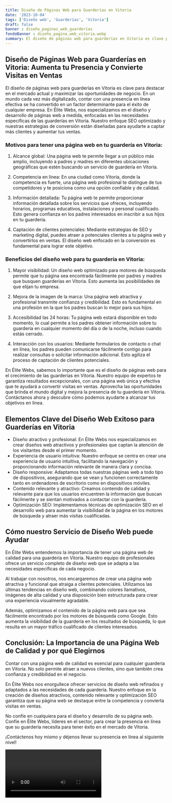 ```yaml
---
title: Diseño de Páginas Web para Guarderías en Vitoria
date: '2023-10-04'
tags: ['Diseño web', 'Guarderías', 'Vitoria']
draft: false
banner : diseño_paginas_web_guarderías
fondoBanner : diseño_pagina_web_vitoria.webp
summary: El diseño de páginas web para guarderías en Vitoria es clave para destacar en el mercado actual y maximizar las oportunidades de negocio. En un mundo cada vez más digitalizado, contar con una presencia en línea efectiva se ha convertido en un factor determinante para el éxito de cualquier empresa. En Élite Webs, nos especializamos en el diseño y desarrollo de páginas web a medida, enfocadas en las necesidades específicas de las guarderías en Vitoria. Nuestro enfoque SEO optimizado y nuestras estrategias de conversión están diseñadas para ayudarte a captar más clientes y aumentar tus ventas.
---
```


## Diseño de Páginas Web para Guarderías en Vitoria: Aumenta tu Presencia y Convierte Visitas en Ventas

El diseño de páginas web para guarderías en Vitoria es clave para destacar en el mercado actual y maximizar las oportunidades de negocio. En un mundo cada vez más digitalizado, contar con una presencia en línea efectiva se ha convertido en un factor determinante para el éxito de cualquier empresa. En Élite Webs, nos especializamos en el diseño y desarrollo de páginas web a medida, enfocadas en las necesidades específicas de las guarderías en Vitoria. Nuestro enfoque SEO optimizado y nuestras estrategias de conversión están diseñadas para ayudarte a captar más clientes y aumentar tus ventas.

### Motivos para tener una página web en tu guardería en Vitoria:

1. Alcance global: Una página web te permite llegar a un público más amplio, incluyendo a padres y madres en diferentes ubicaciones geográficas que estén buscando un servicio de guardería en Vitoria.

2. Competencia en línea: En una ciudad como Vitoria, donde la competencia es fuerte, una página web profesional te distingue de tus competidores y te posiciona como una opción confiable y de calidad.

3. Información detallada: Tu página web te permite proporcionar información detallada sobre los servicios que ofreces, incluyendo horarios, programas educativos, instalaciones y personal cualificado. Esto genera confianza en los padres interesados en inscribir a sus hijos en tu guardería.

4. Captación de clientes potenciales: Mediante estrategias de SEO y marketing digital, puedes atraer a potenciales clientes a tu página web y convertirlos en ventas. El diseño web enfocado en la conversión es fundamental para lograr este objetivo.

### Beneficios del diseño web para tu guardería en Vitoria:

1. Mayor visibilidad: Un diseño web optimizado para motores de búsqueda permite que tu página sea encontrada fácilmente por padres y madres que busquen guarderías en Vitoria. Esto aumenta las posibilidades de que elijan tu empresa.

2. Mejora de la imagen de la marca: Una página web atractiva y profesional transmite confianza y credibilidad. Esto es fundamental en una profesión en la que los padres buscan lo mejor para sus hijos.

3. Accesibilidad las 24 horas: Tu página web estará disponible en todo momento, lo cual permite a los padres obtener información sobre tu guardería en cualquier momento del día o de la noche, incluso cuando estás cerrado.

4. Interacción con los usuarios: Mediante formularios de contacto o chat en línea, los padres pueden comunicarse fácilmente contigo para realizar consultas o solicitar información adicional. Esto agiliza el proceso de captación de clientes potenciales.

En Élite Webs, sabemos lo importante que es el diseño de páginas web para el crecimiento de las guarderías en Vitoria. Nuestro equipo de expertos te garantiza resultados excepcionales, con una página web única y efectiva que te ayudará a convertir visitas en ventas. Aprovecha las oportunidades que brinda el mundo digital y mejora la presencia de tu guardería en Vitoria. Contáctanos ahora y descubre cómo podemos ayudarte a alcanzar tus objetivos en línea.

<GifSeo />

<Cta />

## Elementos Clave del Diseño Web Exitoso para Guarderías en Vitoria

- Diseño atractivo y profesional: En Élite Webs nos especializamos en crear diseños web atractivos y profesionales que captan la atención de los visitantes desde el primer momento.
- Experiencia de usuario intuitiva: Nuestro enfoque se centra en crear una experiencia de usuario intuitiva, facilitando la navegación y proporcionando información relevante de manera clara y concisa.
- Diseño responsive: Adaptamos todas nuestras páginas web a todo tipo de dispositivos, asegurando que se vean y funcionen correctamente tanto en ordenadores de escritorio como en dispositivos móviles.
- Contenido relevante y atractivo: Creamos contenido de calidad y relevante para que los usuarios encuentren la información que buscan fácilmente y se sientan motivados a contactar con la guardería.
- Optimización SEO: Implementamos técnicas de optimización SEO en el desarrollo web para aumentar la visibilidad de la página en los motores de búsqueda y atraer más visitas cualificadas.

## Cómo nuestro Servicio de Diseño Web puede Ayudar

En Élite Webs entendemos la importancia de tener una página web de calidad para una guardería en Vitoria. Nuestro equipo de profesionales ofrece un servicio completo de diseño web que se adapta a las necesidades específicas de cada negocio.

Al trabajar con nosotros, nos encargaremos de crear una página web atractiva y funcional que atraiga a clientes potenciales. Utilizamos las últimas tendencias en diseño web, combinando colores llamativos, imágenes de alta calidad y una disposición bien estructurada para crear una experiencia visualmente agradable.

Además, optimizamos el contenido de la página web para que sea fácilmente encontrado por los motores de búsqueda como Google. Esto aumenta la visibilidad de la guardería en los resultados de búsqueda, lo que resulta en un mayor tráfico cualificado de clientes interesados.

## Conclusión: La Importancia de una Página Web de Calidad y por qué Elegirnos

Contar con una página web de calidad es esencial para cualquier guardería en Vitoria. No solo permite atraer a nuevos clientes, sino que también crea confianza y credibilidad en el negocio.

En Élite Webs nos enorgullece ofrecer servicios de diseño web refinados y adaptados a las necesidades de cada guardería. Nuestro enfoque en la creación de diseños atractivos, contenido relevante y optimización SEO garantiza que su página web se destaque entre la competencia y convierta visitas en ventas.

No confíe en cualquiera para el diseño y desarrollo de su página web. Confíe en Élite Webs, líderes en el sector, para crear la presencia en línea que su guardería necesita para tener éxito en el mercado de Vitoria.

¡Contáctenos hoy mismo y déjenos llevar su presencia en línea al siguiente nivel!

<Video />

<CtaBot job='Guarderías' city='Vitoria'/>

<Gmaps query='Vitoria+españa+maps' />